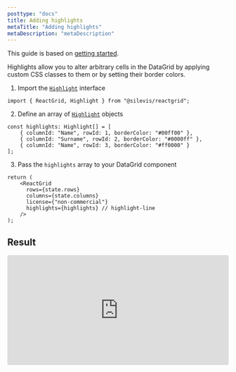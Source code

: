 ```yaml
---
posttype: "docs"
title: Adding highlights
metaTitle: "Adding highlights"
metaDescription: "metaDescription"
---
```


This guide is based on [getting started](link).

Highlights allow you to alter arbitrary cells in the DataGrid
by applying custom CSS classes to them or by setting their border colors.

1. Import the [`Highlight`](link) interface

```tsx
import { ReactGrid, Highlight } from "@silevis/reactgrid";
```

2. Define an array of [`Highlight`](link) objects

```tsx
const highlights: Highlight[] = [
    { columnId: "Name", rowId: 1, borderColor: "#00ff00" },
    { columnId: "Surname", rowId: 2, borderColor: "#0000ff" },
    { columnId: "Name", rowId: 3, borderColor: "#ff0000" }
];
```

3. Pass the `highlights` array to your DataGrid component

```tsx
return (
    <ReactGrid
      rows={state.rows}
      columns={state.columns}
      license={"non-commercial"}
      highlights={highlights} // highlight-line
    />
);
```

## Result

<iframe
    src="https://codesandbox.io/embed/reactgrid-getting-started-8o8gq?fontsize=14&hidenavigation=1&theme=dark"
    style="width:100%; height:250px; border:0; border-radius: 4px; overflow:hidden;"
    title="reactgrid-highlights"
    allow="geolocation; microphone; camera; midi; vr; accelerometer; gyroscope; payment; ambient-light-sensor; encrypted-media; usb"
    sandbox="allow-modals allow-forms allow-popups allow-scripts allow-same-origin"
></iframe>
